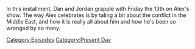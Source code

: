{{DEFAULTSORT:
    #_EPISODE_0860:October 13, 2023
}}{{Episode
    | title           = October 13, 2023
    | caption         = Listen to this episode on [https://knowledgefight.libsyn.com/860-october-13-2023 Libsyn] [https://open.spotify.com/episode/0MRpPj3c3dFQF3mv6gFxx7 Spotify], Read the [[Transcript/860: October 13, 2023|Unofficial Transcript]], View discussion on [https://reddit.com/178xjbf Reddit]
    | episodeNumber   = 860
    | length          = 02:07:39
    | airDate         = October 16, 2023
    | coverageDate    = October 13, 2023
    | episodeType     = [[:Category:Present Day|Present Day]]
    | appearance      = [[Barack Obama]], [[Donald Trump]]
    | previousEpisode = [[859: January 20, 2010]]
    | nextEpisode     = [[861: October 18, 2023]]
}}

{{Stub}}

In this installment, Dan and Jordan grapple with Friday the 13th on Alex's show.  The way Alex celebrates is by taling a bit about the conflict in the Middle East, and how it is really all about him and how he's been so wronged by so many.

[[Category:Episodes]]
[[Category:Present Day]]
